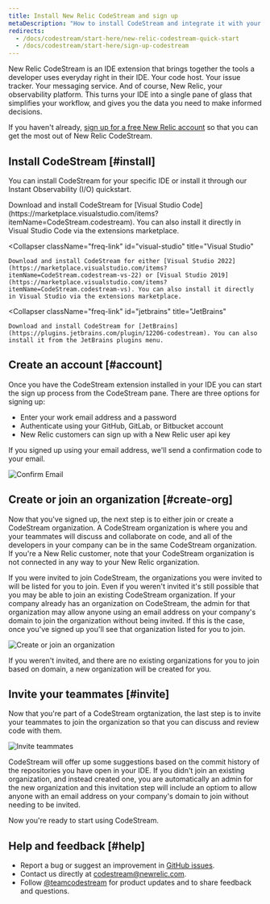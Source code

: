 ```yaml
---
title: Install New Relic CodeStream and sign up
metaDescription: "How to install CodeStream and integrate it with your New Relic account."
redirects:
  - /docs/codestream/start-here/new-relic-codestream-quick-start
  - /docs/codestream/start-here/sign-up-codestream
---
```






New Relic CodeStream is an IDE extension that brings together the tools a developer uses everyday right in their IDE. Your code host. Your issue tracker. Your messaging service. And of course, New Relic, your observability platform. This turns your IDE into a single pane of glass that simplifies your workflow, and gives you the data you need to make informed decisions.

If you haven't already, [sign up for a free New Relic account](https://newrelic.com/signup) so that you can get the most out of New Relic CodeStream.

## Install CodeStream [#install]

You can install CodeStream for your specific IDE or install it through our Instant Observability (I/O) quickstart.

<CollapserGroup>
  <Collapser
    className="freq-link"
    id="vscode"
    title="Visual Studio Code"
  >
    Download and install CodeStream for [Visual Studio Code](https://marketplace.visualstudio.com/items?itemName=CodeStream.codestream). You can also install it directly in Visual Studio Code via the extensions marketplace.
  </Collapser>

  <Collapser
    className="freq-link"
    id="visual-studio"
    title="Visual Studio"
  >
    Download and install CodeStream for either [Visual Studio 2022](https://marketplace.visualstudio.com/items?itemName=CodeStream.codestream-vs-22) or [Visual Studio 2019](https://marketplace.visualstudio.com/items?itemName=CodeStream.codestream-vs). You can also install it directly in Visual Studio via the extensions marketplace.
  </Collapser>

  <Collapser
    className="freq-link"
    id="jetbrains"
    title="JetBrains"
  >
    Download and install CodeStream for [JetBrains](https://plugins.jetbrains.com/plugin/12206-codestream). You can also install it from the JetBrains plugins menu.
  </Collapser>
</CollapserGroup>

## Create an account [#account]

Once you have the CodeStream extension installed in your IDE you can start the sign up process from the CodeStream pane. There are three options for signing up:

* Enter your work email address and a password
* Authenticate using your GitHub, GitLab, or Bitbucket account
* New Relic customers can sign up with a New Relic user api key

If you signed up using your email address, we'll send a confirmation code to your email.

<img
  alt="Confirm Email"
  src={codestreamEmailConfirmationCode}
/>

## Create or join an organization [#create-org]

Now that you've signed up, the next step is to either join or create a CodeStream organization. A CodeStream organization is where you and your teammates will discuss and collaborate on code, and all of the developers in your company can be in the same CodeStream organization. If you're a New Relic customer, note that your CodeStream organization is not connected in any way to your New Relic organization.

If you were invited to join CodeStream, the organizations you were invited to will be listed for you to join. Even if you weren't invited it's still possible that you may be able to join an existing CodeStream organization. If your company already has an organization on CodeStream, the admin for that organization may allow anyone using an email address on your company's domain to join the organization without being invited. If this is the case, once you've signed up you'll see that organization listed for you to join.

<img
  alt="Create or join an organization"
  src={codestreamCreateorJoinTeam}
/>

If you weren't invited, and there are no existing organizations for you to join based on domain, a new organization will be created for you.

## Invite your teammates [#invite]

Now that you're part of a CodeStream orgtanization, the last step is to invite your teammates to join the organization so that you can discuss and review code with them.

<img
  alt="Invite teammates"
  src={codestreamInviteTeammates}
/>

CodeStream will offer up some suggestions based on the commit history of the repositories you have open in your IDE. If you didn't join an existing organization, and instead created one, you are automatically an admin for the new organization and this invitation step will include an optiom to allow anyone with an email address on your company's domain to join without needing to be invited.

Now you're ready to start using CodeStream.

## Help and feedback [#help]

* Report a bug or suggest an improvement in [GitHub issues](https://github.com/TeamCodeStream/CodeStream/issues).
* Contact us directly at [codestream@newrelic.com](mailto:codestream@newrelic.com).
* Follow [@teamcodestream](http://twitter.com/teamcodestream) for product updates and to share feedback and questions.
